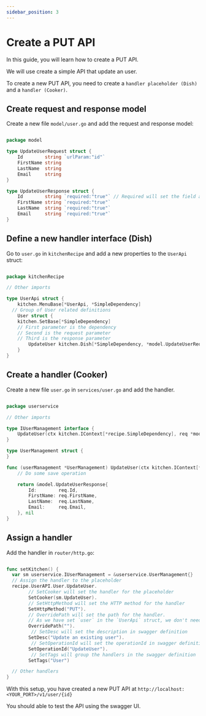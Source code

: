 ```yaml
---
sidebar_position: 3
---
```


# Create a PUT API

In this guide, you will learn how to create a PUT API.

We will use create a simple API that update an user.

To create a new PUT API, you need to create a `handler placeholder (Dish)` and a `handler (Cooker)`.

## Create request and response model

Create a new file `model/user.go` and add the request and response model:

```go

package model

type UpdateUserRequest struct {
	Id        string `urlParam:"id"`
	FirstName string
	LastName  string
	Email     string
}

type UpdateUserResponse struct {
	Id        string `required:"true"` // Required will set the field as required in the swagger definition
	FirstName string `required:"true"`
	LastName  string `required:"true"`
	Email     string `required:"true"`
}

```

## Define a new handler interface (Dish)

Go to `user.go` in `kitchenRecipe` and add a new properties to the `UserApi` struct:

```go

package kitchenRecipe

// Other imports

type UserApi struct {
	kitchen.MenuBase[*UserApi, *SimpleDependency]
  // Group of User related definitions
	User struct {
    kitchen.SetBase[*SimpleDependency]
    // First parameter is the dependency
    // Second is the request parameter
    // Third is the response parameter
		UpdateUser kitchen.Dish[*SimpleDependency, *model.UpdateUserRequest, *model.UpdateUserResponse]
	}
}

```

## Create a handler (Cooker)

Create a new file `user.go` in `services/user.go` and add the handler.

```go

package userservice

// Other imports

type IUserManagement interface {
	UpdateUser(ctx kitchen.IContext[*recipe.SimpleDependency], req *model.UpdateUserRequest) (*model.UpdateUserResponse, error)
}

type UserManagement struct {
}

func (userManagement *UserManagement) UpdateUser(ctx kitchen.IContext[*recipe.SimpleDependency], req *model.UpdateUserRequest) (*model.UpdateUserResponse, error) {
	// Do some save operation

	return &model.UpdateUserResponse{
		Id:        req.Id,
		FirstName: req.FirstName,
		LastName:  req.LastName,
		Email:     req.Email,
	}, nil
}

```

## Assign a handler

Add the handler in `router/http.go`:

```go

func setKitchen() {
  var sm userservice.IUserManagement = &userservice.UserManagement{}
  // Assign the handler to the placeholder
  recipe.UserAPI.User.UpdateUser.
		// SetCooker will set the handler for the placeholder
		SetCooker(sm.UpdateUser).
		// SetHttpMethod will set the HTTP method for the handler
		SetHttpMethod("PUT").
		// OverridePath will set the path for the handler.
		// As we have set `user` in the `UserApi` struct, we don't need to set the path here
		OverridePath("").
		 // SetDesc will set the description in swagger definition
		SetDesc("Update an existing user").
		 // SetOperationId will set the operationId in swagger definition
		SetOperationId("UpdateUser").
		 // SetTags will group the handlers in the swagger definition
		SetTags("User")

  // Other handlers
}

```

With this setup, you have created a new PUT API at `http://localhost:<YOUR_PORT>/v1/user/{id}`

You should able to test the API using the swagger UI.
